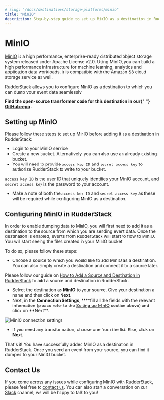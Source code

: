 ```yaml
---
# slug: "/docs/destinations/storage-platforms/minio"
title: "MinIO"
description: Step-by-step guide to set up MinIO as a destination in RudderStack.
---
```


# MinIO

[MinIO](https://min.io/) is a high performance, enterprise-ready distributed object storage system released under Apache License v2.0. Using MinIO, you can build a high performance infrastructure for machine learning, analytics and application data workloads. It is compatible with the Amazon S3 cloud storage service as well.

RudderStack allows you to configure MinIO as a destination to which you can dump your event data seamlessly.

<div class="successBlock">
  <strong>
    Find the open-source transformer code for this destination in our{" "}
    <a href="https://github.com/rudderlabs/rudder-transformer/tree/master/v0/destinations/minio">GitHub repo</a>
    .
  </strong>
</div>

## Setting up MinIO

Please follow these steps to set up MinIO before adding it as a destination in RudderStack:

- Login to your MinIO service
- Create a new bucket. Alternatively, you can also use an already existing bucket.
- You will need to provide `access key ID` and `secret access key` to authorize RudderStack to write to your bucket.

<div class="infoBlock">

`access key ID` is the user ID that uniquely identifies your MinIO account, and `secret access key` is the password to your account.

</div>

- Make a note of both the `access key ID` and `secret access key` as these will be required while configuring MinIO as a destination.

## **Configuring** MinIO **in RudderStack**

In order to enable dumping data to MinIO, you will first need to add it as a destination to the source from which you are sending event data. Once the destination is enabled, events from RudderStack will start to flow to MinIO. You will start seeing the files created in your MinIO bucket.

To do so, please follow these steps:

- Choose a source to which you would like to add MinIO as a destination. You can also simply create a destination and connect it to a source later.

<div class="infoBlock">
Please follow our guide on <a href="../connections/adding-source-and-destination-rudderstack">How to Add a Source and Destination in RudderStack</a> to add a source and destination in RudderStack.

</div>

- Select the destination as **MinIO** to your source. Give your destination a name and then click on **Next**.
- Next, in the **Connection Settings**, \***\*fill all the fields with the relevant information \(please refer to the [Setting up MinIO](https://rudderstack.com/docs/destinations/minio#setting-up-minio) section above\) and click on **Next\*\*.

![MinIO connection settings](../../.gitbook/assets/screenshot-2020-02-26-at-7.22.29-pm.png)

- If you need any transformation, choose one from the list. Else, click on **Next**.

That's it! You have successfully added MinIO as a destination in RudderStack. Once you send an event from your source, you can find it dumped to your MinIO bucket.

## Contact Us

If you come across any issues while configuring MinIO with RudderStack, please feel free to [contact us](mailto:%20docs@rudderstack.com). You can also start a conversation on our [Slack](https://rudderstack.com/join-rudderstack-slack-community) channel; we will be happy to talk to you!
